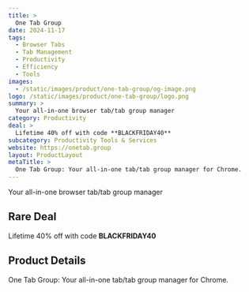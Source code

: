 ```yaml
---
title: >
  One Tab Group
date: 2024-11-17
tags:
  - Browser Tabs
  - Tab Management
  - Productivity
  - Efficiency
  - Tools
images:
  - /static/images/product/one-tab-group/og-image.png
logo: /static/images/product/one-tab-group/logo.png
summary: >
  Your all-in-one browser tab/tab group manager
category: Productivity
deal: >
  Lifetime 40% off with code **BLACKFRIDAY40**
subcategory: Productivity Tools & Services
website: https://onetab.group
layout: ProductLayout
metaTitle: >
  One Tab Group: Your all-in-one tab/tab group manager for Chrome.
---
```

Your all-in-one browser tab/tab group manager

## Rare Deal

Lifetime 40% off with code **BLACKFRIDAY40**
## Product Details
One Tab Group: Your all-in-one tab/tab group manager for Chrome.


